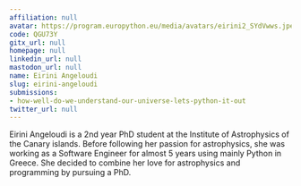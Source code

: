 ```yaml
---
affiliation: null
avatar: https://program.europython.eu/media/avatars/eirini2_SYdVwws.jpeg
code: QGU73Y
gitx_url: null
homepage: null
linkedin_url: null
mastodon_url: null
name: Eirini Angeloudi
slug: eirini-angeloudi
submissions:
- how-well-do-we-understand-our-universe-lets-python-it-out
twitter_url: null
---
```


Eirini Angeloudi is a 2nd year PhD student at the Institute of Astrophysics of the Canary islands. Before following her passion for astrophysics, she was working as a Software Engineer for almost 5 years using mainly Python in Greece. She decided to combine her love for astrophysics and programming by pursuing a PhD.